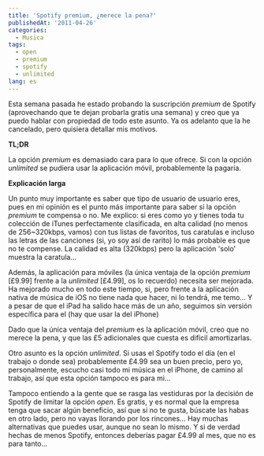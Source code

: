 ```yaml
---
title: 'Spotify premium, ¿merece la pena?'
publishedAt: '2011-04-26'
categories:
  - Musica
tags:
  - open
  - premium
  - spotify
  - unlimited
lang: es
---
```


Esta semana pasada he estado probando la suscripción _premium_ de Spotify (aprovechando que te dejan probarla gratis una semana) y creo que ya puedo hablar con propiedad de todo este asunto. Ya os adelanto que la he cancelado, pero quisiera detallar mis motivos.

**TL;DR**

La opción _premium_ es demasiado cara para lo que ofrece. Si con la opción _unlimited_ se pudiera usar la aplicación móvil, probablemente la pagaría.

**Explicación larga**

Un punto muy importante es saber que tipo de usuario de usuario eres, pues en mi opinión es el punto más importante para saber si la opción _premium_ te compensa o no. Me explico: si eres como yo y tienes toda tu colección de iTunes perfectamente clasificada, en alta calidad (no menos de 256~320kbps, vamos) con tus listas de favoritos, tus caratulas e incluso las letras de las canciones (si, yo soy así de rarito) lo más probable es que no te compense. La calidad es alta (320kbps) pero la aplicación 'solo' muestra la caratula...

Además, la aplicación para móviles (la única ventaja de la opción _premium_ \[£9.99] frente a la _unlimited_ \[£4.99], os lo recuerdo) necesita ser mejorada. Ha mejorado mucho en todo este tiempo, si, pero frente a la aplicación nativa de música de iOS no tiene nada que hacer, ni lo tendrá, me temo... Y a pesar de que el iPad ha salido hace más de un año, seguimos sin versión específica para el (hay que usar la del iPhone)

Dado que la única ventaja del _premium_ es la aplicación móvil, creo que no merece la pena, y que las £5 adicionales que cuesta es difícil amortizarlas.

Otro asunto es la opción _unlimited_. Si usas el Spotify todo el día (en el trabajo o donde sea) probablemente £4.99 sea un buen precio, pero yo, personalmente, escucho casi todo mi música en el iPhone, de camino al trabajo, así que esta opción tampoco es para mi...

Tampoco entiendo a la gente que se rasga las vestiduras por la decisión de Spotify de limitar la opción _open_. Es gratis, y es normal que la empresa tenga que sacar algún beneficio, así que si no te gusta, búscate las habas en otro lado, pero no vayas llorando por los rincones... Hay muchas alternativas que puedes usar, aunque no sean lo mismo. Y si de verdad hechas de menos Spotify, entonces deberías pagar £4.99 al mes, que no es para tanto...
